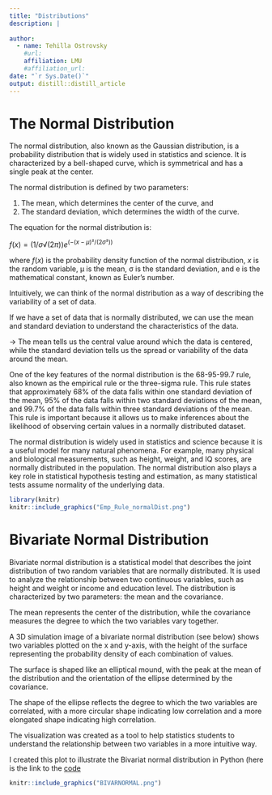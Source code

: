 ```yaml
---
title: "Distributions"
description: |
  
author:
  - name: Tehilla Ostrovsky
    #url: 
    affiliation: LMU
    #affiliation_url: 
date: "`r Sys.Date()`"
output: distill::distill_article
---
```

# The Normal Distribution

The normal distribution, also known as the Gaussian distribution, is a probability distribution that is widely used in statistics and science. It is characterized by a bell-shaped curve, which is symmetrical and has a single peak at the center. 

The normal distribution is defined by two parameters: 

1. The mean, which determines the center of the curve, and 
2. The standard deviation, which determines the width of the curve.

The equation for the normal distribution is:

$f(x) = (1/σ√(2π)) e^{(-(x-μ)²/(2σ²))}$

where $f(x)$ is the probability density function of the normal distribution, $x$ is the random variable, μ is the mean, σ is the standard deviation, and e is the mathematical constant, known as Euler's number.

Intuitively, we can think of the normal distribution as a way of describing the variability of a set of data. 


If we have a set of data that is normally distributed, we can use the mean and standard deviation to understand the characteristics of the data. 

-> The mean tells us the central value around which the data is centered, while the standard deviation tells us the spread or variability of the data around the mean.

One of the key features of the normal distribution is the 68-95-99.7 rule, also known as the empirical rule or the three-sigma rule. This rule states that approximately 68% of the data falls within one standard deviation of the mean, 95% of the data falls within two standard deviations of the mean, and 99.7% of the data falls within three standard deviations of the mean. This rule is important because it allows us to make inferences about the likelihood of observing certain values in a normally distributed dataset.

The normal distribution is widely used in statistics and science because it is a useful model for many natural phenomena. For example, many physical and biological measurements, such as height, weight, and IQ scores, are normally distributed in the population. The normal distribution also plays a key role in statistical hypothesis testing and estimation, as many statistical tests assume normality of the underlying data.


```r
library(knitr)
knitr::include_graphics("Emp_Rule_normalDist.png")
```


# Bivariate Normal Distribution 

Bivariate normal distribution is a statistical model that describes the joint distribution of two random variables that are normally distributed. It is used to analyze the relationship between two continuous variables, such as height and weight or income and education level. The distribution is characterized by two parameters: the mean and the covariance. 


The mean represents the center of the distribution, while the covariance measures the degree to which the two variables vary together.

A 3D simulation image of a bivariate normal distribution (see below) shows two variables plotted on the x and y-axis, with the height of the surface representing the probability density of each combination of values. 


The surface is shaped like an elliptical mound, with the peak at the mean of the distribution and the orientation of the ellipse determined by the covariance. 

The shape of the ellipse reflects the degree to which the two variables are correlated, with a more circular shape indicating low correlation and a more elongated shape indicating high correlation. 


The visualization was created as a tool to help statistics students to understand the relationship between two variables in a more intuitive way.


I created this plot to illustrate the Bivariat normal distribution in Python (here is the link to the [code]( https://colab.research.google.com/drive/1gVUhfoiwFYnisKvdE_HEgiYdiuyPZpcp) 



```r
knitr::include_graphics("BIVARNORMAL.png")
```




